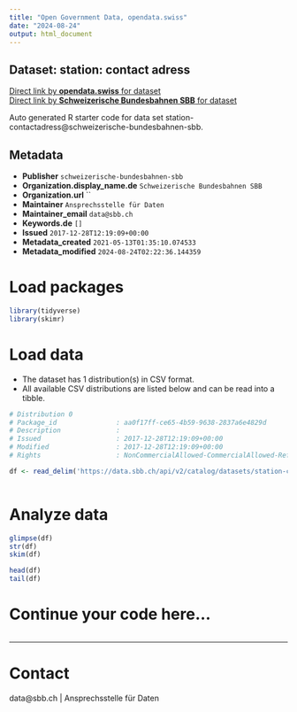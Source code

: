 ```yaml
---
title: "Open Government Data, opendata.swiss"
date: "2024-08-24"
output: html_document
---
```


## Dataset: station: contact adress



[Direct link by **opendata.swiss** for dataset](https://opendata.swiss/de/dataset/station-contact-adress1)<br>
[Direct link by **Schweizerische Bundesbahnen SBB** for dataset](https://data.sbb.ch/explore/dataset/station-contactadress/)

Auto generated R starter code for data set station-contactadress@schweizerische-bundesbahnen-sbb.

## Metadata

- **Publisher** `schweizerische-bundesbahnen-sbb`
- **Organization.display_name.de** `Schweizerische Bundesbahnen SBB`
- **Organization.url** ``
- **Maintainer** `Ansprechsstelle für Daten`
- **Maintainer_email** `data@sbb.ch`
- **Keywords.de** `[]`
- **Issued** `2017-12-28T12:19:09+00:00`
- **Metadata_created** `2021-05-13T01:35:10.074533`
- **Metadata_modified** `2024-08-24T02:22:36.144359`


# Load packages

```r

library(tidyverse)
library(skimr)

```

# Load data

-   The dataset has 1 distribution(s) in CSV format.
-   All available CSV distributions are listed below and can be read into a tibble.

```r

# Distribution 0
# Package_id               : aa0f17ff-ce65-4b59-9638-2837a6e4829d
# Description              : 
# Issued                   : 2017-12-28T12:19:09+00:00
# Modified                 : 2017-12-28T12:19:09+00:00
# Rights                   : NonCommercialAllowed-CommercialAllowed-ReferenceRequired

df <- read_delim('https://data.sbb.ch/api/v2/catalog/datasets/station-contactadress/exports/csv?use_labels=true')



```

# Analyze data

```r

glimpse(df)
str(df)
skim(df)

head(df)
tail(df)

```

# Continue your code here...

```r

```

------------------------------------------------------------------------

# Contact

data@sbb.ch | Ansprechsstelle für Daten
